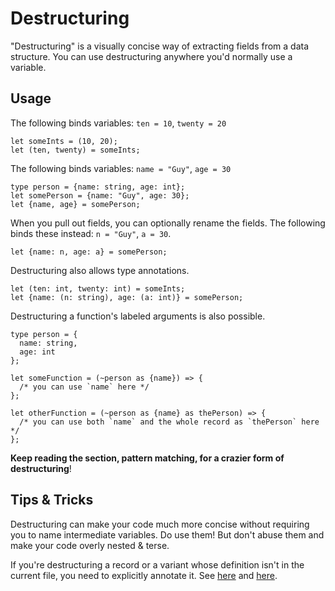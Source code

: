 # Destructuring

"Destructuring" is a visually concise way of extracting fields from a data structure. You can use destructuring anywhere you'd normally use a variable.

## Usage

The following binds variables: `ten = 10`, `twenty = 20`

```reason
let someInts = (10, 20);
let (ten, twenty) = someInts;
```

The following binds variables: `name = "Guy"`, `age = 30`

```reason
type person = {name: string, age: int};
let somePerson = {name: "Guy", age: 30};
let {name, age} = somePerson;
```

When you pull out fields, you can optionally rename the fields. The following binds these instead: `n = "Guy"`, `a = 30`.

```reason
let {name: n, age: a} = somePerson;
```

Destructuring also allows type annotations.

```reason
let (ten: int, twenty: int) = someInts;
let {name: (n: string), age: (a: int)} = somePerson;
```

Destructuring a function's labeled arguments is also possible.

```reason
type person = {
  name: string,
  age: int
};

let someFunction = (~person as {name}) => {
  /* you can use `name` here */
};

let otherFunction = (~person as {name} as thePerson) => {
  /* you can use both `name` and the whole record as `thePerson` here */
};
```

**Keep reading the section, pattern matching, for a crazier form of destructuring**!

## Tips & Tricks

Destructuring can make your code much more concise without requiring you to name intermediate variables. Do use them! But don't abuse them and make your code overly nested & terse.

If you're destructuring a record or a variant whose definition isn't in the current file, you need to explicitly annotate it.
See [here](record#Record%20Needs%20an%20Explicit%20Definition) and [here](variant#Variant%20Needs%20an%20Explicit%20Definition).
